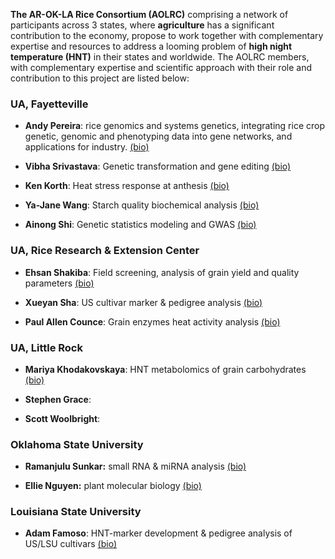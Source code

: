 

**The AR-OK-LA Rice Consortium (AOLRC)** comprising a network of 
participants across 3 states, where **agriculture** has a significant contribution to 
the economy, propose to work together with complementary expertise and resources to address 
a looming problem of **high night temperature (HNT)** in their states and worldwide. The AOLRC
 members, with complementary expertise and scientific approach with their role and contribution 
 to this project are listed below:
 
### UA, Fayetteville
* **Andy Pereira**: rice genomics and systems genetics, 
	 integrating rice crop genetic, genomic and phenotyping data into gene networks, 
	 and applications for industry. 
	<a href="https://crop-soil-environmental-sciences.uark.edu/people/faculty-directory/uid/apereira/name/Andy+Pereira/" target="_blank">(bio)</a>

* **Vibha Srivastava**: Genetic transformation and gene editing
	<a href="https://crop-soil-environmental-sciences.uark.edu/people/faculty-directory/uid/vibhas/name/Vibha+Srivastava/" target="_blank">(bio)</a>


* **Ken Korth**: Heat stress response at anthesis
   	<a href="https://experts.uark.edu/experts/1977/ken-korth" target="_blank">(bio)</a>

* **Ya-Jane Wang**: Starch quality biochemical analysis
    <a href="https://food-science.uark.edu/directory/index/uid/yjwang/name/Ya-Jane+Wang/" target="_blank">(bio)</a>
    
* **Ainong Shi**: Genetic statistics modeling and GWAS
   	<a href="https://horticulture.uark.edu/people/faculty/uid/ashi/name/Ainong+Shi/" target="_blank">(bio)</a>


### UA, Rice Research & Extension Center 
* **Ehsan Shakiba**: Field screening, analysis of grain yield and quality parameters 
   	<a href="https://crop-soil-environmental-sciences.uark.edu/people/faculty-directory/uid/eshakiba/name/Ehsan+Shakiba/" target="_blank">(bio)</a>

* **Xueyan Sha**: US cultivar marker & pedigree analysis
   	<a href="https://crop-soil-environmental-sciences.uark.edu/people/faculty-directory/uid/xsha/name/Xueyan+Sha/" target="_blank">(bio)</a>

* **Paul Allen Counce**: Grain enzymes heat activity analysis
   	<a href="https://crop-soil-environmental-sciences.uark.edu/people/faculty-directory/uid/pcounce/name/Paul+Allen+Counce/" target="_blank">(bio)</a>


### UA, Little Rock 
* **Mariya Khodakovskaya**: HNT metabolomics of grain carbohydrates
   	<a href="https://ualr.edu/appliedscience/maria-v-khodakovskaya/" target="_blank">(bio)</a>

* **Stephen Grace**: 

* **Scott Woolbright**: 

### Oklahoma State University
* **Ramanjulu Sunkar:** small RNA & miRNA analysis
   	<a href="http://biochemistry.okstate.edu/people/faculty/dr_ramanjulu_sunkar" target="_blank">(bio)</a>

* **Ellie Nguyen:** plant molecular biology 
	<a href="http://biochemistry.okstate.edu/people/faculty/dr-ellie-phuong-d-nguyen" target="_blank">(bio)</a>


### Louisiana State University
* **Adam Famoso**: HNT-marker development & pedigree analysis of US/LSU cultivars
	<a href="https://www.lsuagcenter.com/profiles/afamoso" target="_blank">(bio)</a>
